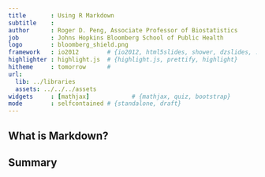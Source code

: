 ```yaml
---
title       : Using R Markdown
subtitle    : 
author      : Roger D. Peng, Associate Professor of Biostatistics
job         : Johns Hopkins Bloomberg School of Public Health
logo        : bloomberg_shield.png
framework   : io2012        # {io2012, html5slides, shower, dzslides, ...}
highlighter : highlight.js  # {highlight.js, prettify, highlight}
hitheme     : tomorrow      # 
url:
  lib: ../libraries
  assets: ../../../assets
widgets     : [mathjax]            # {mathjax, quiz, bootstrap}
mode        : selfcontained # {standalone, draft}
---
```


## What is Markdown?


## Summary


